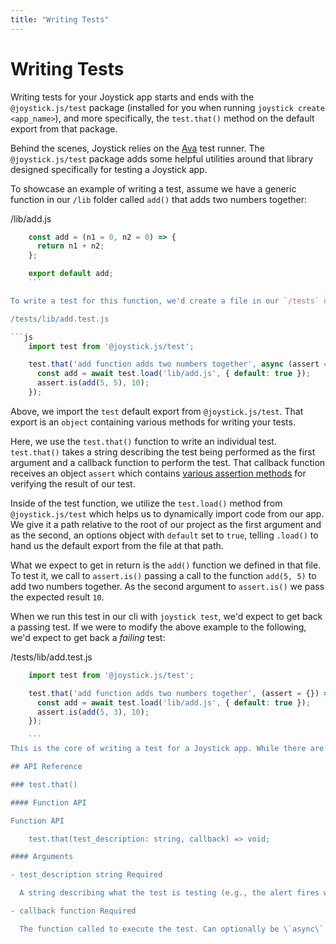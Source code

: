 ```yaml
---
title: "Writing Tests"
---
```


# Writing Tests

Writing tests for your Joystick app starts and ends with the `@joystick.js/test` package (installed for you when running `joystick create <app_name>`), and more specifically, the `test.that()` method on the default export from that package.

Behind the scenes, Joystick relies on the [Ava](https://github.com/avajs/ava) test runner. The `@joystick.js/test` package adds some helpful utilities around that library designed specifically for testing a Joystick app.

To showcase an example of writing a test, assume we have a generic function in our `/lib` folder called `add()` that adds two numbers together:

/lib/add.js
```js
    const add = (n1 = 0, n2 = 0) => {
      return n1 + n2;
    };

    export default add;
    ```

To write a test for this function, we'd create a file in our `/tests` directory at `/tests/lib/add.test.js`:

/tests/lib/add.test.js

```js
    import test from '@joystick.js/test';

    test.that('add function adds two numbers together', async (assert = {}) => {
      const add = await test.load('lib/add.js', { default: true });
      assert.is(add(5, 5), 10);
    });
```
Above, we import the `test` default export from `@joystick.js/test`. That export is an `object` containing various methods for writing your tests.

Here, we use the `test.that()` function to write an individual test. `test.that()` takes a string describing the test being performed as the first argument and a callback function to perform the test. That callback function receives an object `assert` which contains [various assertion methods](https://github.com/avajs/ava/blob/main/docs/03-assertions.md) for verifying the result of our test.

Inside of the test function, we utilize the `test.load()` method from `@joystick.js/test` which helps us to dynamically import code from our app. We give it a path relative to the root of our project as the first argument and as the second, an options object with `default` set to `true`, telling `.load()` to hand us the default export from the file at that path.

What we expect to get in return is the `add()` function we defined in that file. To test it, we call to `assert.is()` passing a call to the function `add(5, 5)` to add two numbers together. As the second argument to `assert.is()` we pass the expected result `10`.

When we run this test in our cli with `joystick test`, we'd expect to get back a passing test. If we were to modify the above example to the following, we'd expect to get back a _failing_ test:

/tests/lib/add.test.js

```js
    import test from '@joystick.js/test';

    test.that('add function adds two numbers together', (assert = {}) => {
      const add = await test.load('lib/add.js', { default: true });
      assert.is(add(5, 3), 10);
    });

    ```
This is the core of writing a test for a Joystick app. While there are several other helper methods for testing specific functionality, this is all you need to know to get your hands dirty.

## API Reference

### test.that()

#### Function API

Function API

    test.that(test_description: string, callback) => void;

#### Arguments

- test_description string Required

  A string describing what the test is testing (e.g., the alert fires when the button is clicked).

- callback function Required

  The function called to execute the test. Can optionally be \`async\` if any of the code inside the callback returns a Promise that requires an \`await\`. Function receives a single argument \`assert\` as an object which contains [the assert methods available in Ava](https://github.com/avajs/ava/blob/main/docs/03-assertions.md#built-in-assertions) (the library that Joystick uses to run tests).
